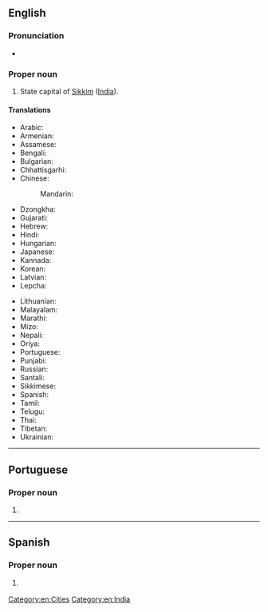 ==English==
{{wikipedia}}

===Pronunciation===
* {{IPA|[ˈɡæŋ.tɒk]|lang=en}}

===Proper noun===
{{en-proper noun}}

# State capital of [[Sikkim]] ([[India]]).

====Translations====
{{trans-top|capital of Sikkim}}
* Arabic: {{t-needed|ar}}
* Armenian: {{t|hy|Գանգտոկ|sc=Armn}}
* Assamese: {{t-needed|as}}
* Bengali: {{t|bn|গ্যাংটক|tr=gyāṇṭak|sc=Beng}}
* Bulgarian: {{t-needed|bg}}
* Chhattisgarhi: {{t-needed|hne}}
* Chinese:
*: Mandarin: {{t+|cmn|甘托克|tr=Gāntuōkè|sc=Hani}}
* Dzongkha: {{t-needed|dz}}
* Gujarati: {{t|gu|ગંગટોક|tr=gaṃgṭok|sc=Gujr}}
* Hebrew: {{t-needed|he}}
* Hindi: {{t+|hi|गंगटोक|tr=gaṅgṭōk}}
* Hungarian: {{t+|hu|Gangtok}}
* Japanese: {{t|ja|ガントク|tr=Gantoku}}
* Kannada: {{t+|kn|ಗ್ಯಾಂಗಟಕ್|sc=Knda}}
* Korean: {{t|ko|강토크|tr=Gangtokeu}}
* Latvian: {{t|lv|Gangtoka}}
* Lepcha: {{t-needed|lep}}
{{trans-mid}}
* Lithuanian: {{t|lt|Gangtokas|m}}
* Malayalam: {{t|ml|ഗങ്ങ്ടോക്ക്|sc=Mlym}}
* Marathi: {{t|mr|गंगटोक|sc=Deva|tr=gaṅgṭōk}}
* Mizo: {{t-needed|lus}}
* Nepali: {{t|ne|गंगटोक|sc=Deva|tr=gaṅgṭōk}}
* Oriya: {{t|or|ଗାଙ୍ଗଟକ|tr=gāṅgṭak|sc=Orya}}
* Portuguese: {{t|pt|Gangtok|f}}
* Punjabi: {{t|pa|ਗੰਗਟੋਕ|m|tr=gaṅgṭōk|sc=Guru}}
* Russian: {{t|ru|Гангто́к|m}}
* Santali: {{t-needed|sat}}
* Sikkimese: {{t-needed|sip}}
* Spanish: {{t|es|Gangtok}}
* Tamil: {{t|ta|கேங்டாக்|sc=Taml}}
* Telugu: {{t|te|గాంగ్‌టక్|sc=Telu}}
* Thai: {{t|th|กังต็อก|tr=gangdtòk}}
* Tibetan: {{t|bo|སྒང་ཐོག|sc=Tibt}}
* Ukrainian: {{t|uk|Ґанґток|sc=Cyrl}}
{{trans-bottom}}

[[Category:en:Cities]]
[[Category:en:India]]

----

==Portuguese==

===Proper noun===
{{pt-proper noun|f}}

# {{place|pt|city/state capital|s/Sikkim|c/India|t1=Gangtok}}

----

==Spanish==
{{wikipedia|lang=es}}

===Proper noun===
{{es-proper noun}}

# {{l|en|Gangtok}} {{gloss|capital of Sikkim}}